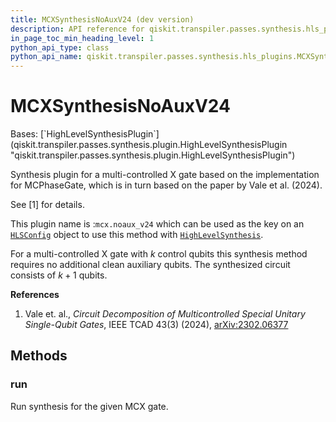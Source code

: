 ```yaml
---
title: MCXSynthesisNoAuxV24 (dev version)
description: API reference for qiskit.transpiler.passes.synthesis.hls_plugins.MCXSynthesisNoAuxV24 in the dev version of qiskit
in_page_toc_min_heading_level: 1
python_api_type: class
python_api_name: qiskit.transpiler.passes.synthesis.hls_plugins.MCXSynthesisNoAuxV24
---
```


# MCXSynthesisNoAuxV24

<Class id="qiskit.transpiler.passes.synthesis.hls_plugins.MCXSynthesisNoAuxV24" isDedicatedPage={true} github="https://github.com/Qiskit/qiskit/tree/main/qiskit/transpiler/passes/synthesis/hls_plugins.py#L897-L929" signature="qiskit.transpiler.passes.synthesis.hls_plugins.MCXSynthesisNoAuxV24" modifiers="class">
  Bases: [`HighLevelSynthesisPlugin`](qiskit.transpiler.passes.synthesis.plugin.HighLevelSynthesisPlugin "qiskit.transpiler.passes.synthesis.plugin.HighLevelSynthesisPlugin")

  Synthesis plugin for a multi-controlled X gate based on the implementation for MCPhaseGate, which is in turn based on the paper by Vale et al. (2024).

  See \[1] for details.

  This plugin name is :`mcx.noaux_v24` which can be used as the key on an [`HLSConfig`](qiskit.transpiler.passes.HLSConfig "qiskit.transpiler.passes.HLSConfig") object to use this method with [`HighLevelSynthesis`](qiskit.transpiler.passes.HighLevelSynthesis "qiskit.transpiler.passes.HighLevelSynthesis").

  For a multi-controlled X gate with $k$ control qubits this synthesis method requires no additional clean auxiliary qubits. The synthesized circuit consists of $k + 1$ qubits.

  **References**

  1.  Vale et. al., *Circuit Decomposition of Multicontrolled Special Unitary Single-Qubit Gates*, IEEE TCAD 43(3) (2024), [arXiv:2302.06377](https://arxiv.org/abs/2302.06377)

  ## Methods

  ### run

  <Function id="qiskit.transpiler.passes.synthesis.hls_plugins.MCXSynthesisNoAuxV24.run" github="https://github.com/Qiskit/qiskit/tree/main/qiskit/transpiler/passes/synthesis/hls_plugins.py#L917-L929" signature="run(high_level_object, coupling_map=None, target=None, qubits=None, **options)">
    Run synthesis for the given MCX gate.
  </Function>
</Class>

